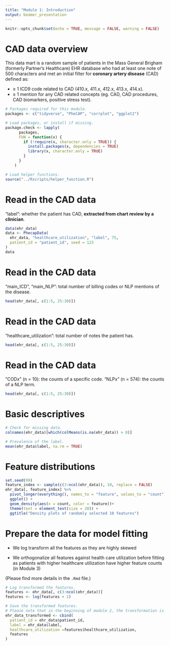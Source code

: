 ```yaml
---
title: "Module 1: Introduction"
output: beamer_presentation
---
```


```r
knitr::opts_chunk$set(echo = TRUE, message = FALSE, warning = FALSE)
```

# CAD data overview

This data mart is a random sample of patients in the Mass General Brigham (formerly Partner's Healthcare) EHR database who had at least one note of 500 characters and met an initial filter for **coronary artery disease** (CAD) defined as: 
    
- $\geq$ 1 ICD9 code related to CAD (410.x, 411.x, 412.x, 413.x, 414.x). 
- $\ge$ 1 mention for any CAD related concepts (eg. CAD, CAD procedures, CAD biomarkers, positive stress test).

```r
# Packages required for this module.
packages <- c("tidyverse", "PheCAP", "corrplot", "ggplot2")

# Load packages, or install if missing.
package.check <- lapply(
	  packages,
	  FUN = function(x) {
	    if (!require(x, character.only = TRUE)) {
	      install.packages(x, dependencies = TRUE)
	      library(x, character.only = TRUE)
	    }
	  }
	)
```

```r
# Load helper functions.
source("../Rscripts/helper_function.R")
```

# Read in the CAD data

"label": whether the patient has CAD, **extracted from chart review by a clinician**.

\tiny
```r
data(ehr_data)
data <- PhecapData(
  ehr_data, "healthcare_utilization", "label", 75, 
  patient_id = "patient_id", seed = 123
)
data
```

# Read in the CAD data

"main_ICD", "main_NLP": total number of billing codes or NLP mentions of the disease.

\tiny
```r
head(ehr_data[, c(1:5, 25:30)])
```

# Read in the CAD data

"healthcare_utilization": total number of notes the patient has.

\tiny
```r
head(ehr_data[, c(1:5, 25:30)])
```

# Read in the CAD data

“CODx” (n = 10): the counts of a specific code.
“NLPx” (n = 574): the counts of a NLP term.

\tiny
```r
head(ehr_data[, c(1:5, 25:30)])
```

# Basic descriptives

```r
# Check for missing data.
colnames(ehr_data)[which(colMeans(is.na(ehr_data)) > 0)]
```

\pause

```r
# Prevalence of the label.
mean(ehr_data$label, na.rm = TRUE)
```

# Feature distributions

```r
set.seed(99)
feature_index <- sample(c(3:ncol(ehr_data)), 10, replace = FALSE)
ehr_data[, feature_index] %>%
  pivot_longer(everything(), names_to = "feature", values_to = "count") %>%
  ggplot() +
  geom_density(aes(x = count, color = feature))+
  theme(text = element_text(size = 20)) +
  ggtitle("Density plots of randomly selected 10 features")
```

# Prepare the data for model fitting

- We log transform all the features as they are highly skewed

- We orthogonalize all features against health care utilization before fitting as patients with higher healthcare utilization have higher feature counts (in Module 3)

(Please find more details in the `.Rmd` file.)

```r
# Log transformed the features. 
features <- ehr_data[, c(3:ncol(ehr_data))]
features <- log(features + 1)

# Save the transformed features. 
# Please note that in the beginning of module 2, the transformation is also performed.
ehr_data_transformed <- cbind(
  patient_id = ehr_data$patient_id,
  label = ehr_data$label, 
  healthcare_utilization =features$healthcare_utilization, 
  features
) 
```

